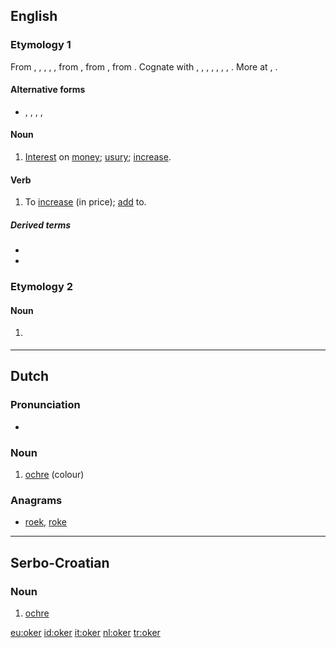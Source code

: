 ==English==

===Etymology 1===
From {{etyl|enm|en}} {{term|oker|lang=enm}}, {{term|okur|lang=enm}}, {{term|okir|lang=enm}}, {{term|okyr|lang=enm}}, {{term|ocker|lang=enm}}, from {{etyl|non|en}} {{term|ókr||usury|lang=non}}, from {{etyl|gem-pro|en}} {{recons|wōkraz||progeny, earnings, profit|lang=gem-pro}}, from {{etyl|ine-pro|en}} {{recons|h₂weg-||to add, increase|lang=ine-pro}}. Cognate with {{etyl|sco|-}} {{term|ocker||usury|lang=sco}}, {{etyl|is|-}} {{term|ókur||usury|lang=is}}, {{etyl|sv|-}} {{term|ocker||usury|lang=sv}}, {{etyl|de|-}} {{term|Wucher||usury, profiteering, racket|lang=de}}, {{etyl|nl|-}} {{term|woeker||usury|lang=nl}}, {{etyl|ang|-}} {{term|wocor|wōcor|increase, growth, fruit, usury|lang=ang}}, {{etyl|got|-}} {{term|||tr=wōkrs|interest, usury, tax|lang=got}}, {{etyl|la|-}} {{term|augere||to increase|lang=la}}. More at {{l|en|eke}}, {{l|en|wax}}.

====Alternative forms====
* {{l|en|ocker}}, {{l|en|occur}}, {{l|en|ockar}}, {{l|en|okir}}, {{l|en|okkir}}

====Noun====
{{en-noun}}

# {{context|Now|_|chiefly|_|dialectal|lang=en}} [[interest|Interest]] on [[money]]; [[usury]]; [[increase]].

====Verb====
{{en-verb}}

# {{context|transitive|Now|_|chiefly|_|dialectal|lang=en}} To [[increase]] (in price); [[add]] to.

=====Derived terms=====
* {{l|en|okerer}}
* {{l|en|okering}}

===Etymology 2===

====Noun====
{{en-noun}}

# {{context|mineralogy|lang=en}} {{alternative form of|ocher}}

{{Webster 1913}}

----

==Dutch==

===Pronunciation===
* {{audio|nl-oker.ogg|oker}}

===Noun===
{{nl-noun|n}}

# [[ochre]] (colour)

===Anagrams===
* [[roek#Dutch|roek]], [[roke#Dutch|roke]]

----

==Serbo-Croatian==

===Noun===
{{sh-noun|r|g=m|окер}}

# [[ochre]]

[[eu:oker]]
[[id:oker]]
[[it:oker]]
[[nl:oker]]
[[tr:oker]]